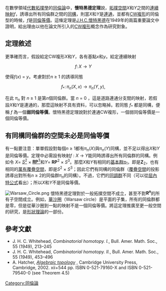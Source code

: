 {{no footnotes|time=2016-02-09T14:58:53+00:00}}
在數學領域[[代數拓撲學|代數拓撲學]]的[[同倫論|同倫論]]中，'''懷特黑德定理'''說，[[拓撲空間|拓撲空間]]''X''和''Y''之間的[[連續映射|連續映射]]''f''，誘導出所有同倫群之間的[[群同構|同構]]，則當''X''和''Y''是[[連通|連通]]，並都有[[CW複形|CW複形]]的同倫型的時候，''f''是[[同倫等價|同倫等價]]。這條定理是[[J.H.C.懷特海德|J.H.C.懷特黑德]]在1949年的兩篇重要論文中證明，給出理由以他在論文所引入的[[CW複形|CW複形]]概念作為研究對象。

== 定理敘述 ==
更準確而言，假設給定CW複形''X''和''Y''，各有基點''x''和''y''。給定連續映射

:<math>f\colon X \to Y</math>

使得''f''(''x'') = ''y''。考慮對於''n'' ≥ 1 的誘導同態

:<math>f_*\colon \pi_n(X,x) \to \pi_n(Y,y),</math>

在此 π<sub>''n''</sub> 對 ''n'' ≥ 1 是第''n''個同倫群。當 ''n'' = 0 ，這是道路連通分支間的映射，若假設''X''和''Y''是連通的，那麼這映射不具有資料，可以忽略掉。若同態 ''f''<sub>*</sub> 都是同構，便稱 ''f'' 為一個'''弱同倫等價'''。懷特黑德定理說對於連通CW複形，一個弱同倫等價是一個同倫等價。

==有同構同倫群的空間未必是同倫等價==
有一點要注意：單單假設對每個''n'' ≥ 1都有π<sub>''n''</sub>(''X'')與π<sub>''n''</sub>(''Y'')同構，並不足以得出''X''和''Y''是同倫等價。定理中必需設有映射''f'' : ''X'' → ''Y''能同時誘導出所有同倫群的同構。例如令 ''X''= [[超球面|''S''<sup>2</sup>]] × [[實射影空間|'''RP'''<sup>3</sup>]]和''Y''= '''RP'''<sup>2</sup> × ''S''<sup>3</sup>。那麼''X''和''Y''有相同的[[基本群|基本群]]π<sub>1</sub>，即是'''Z'''<sub>2</sub>，也有相同的[[萬有覆疊空間|萬有覆疊空間]]，即是''S''<sup>2</sup> × ''S''<sup>3</sup>；因此它們有同構的同倫群（[[覆疊空間|覆疊空間]]的投影誘導出對所有''n'' ≥ 2的同倫群π<sub>''n''</sub>的同構）。不過，它們的[[同調群|同調群]]不同（可以從[[屈內特定理|屈內特公式]]看出）；所以''X''和''Y''不是同倫等價。

[[File:Warsaw_Circle.png|thumb]]
懷特黑德定理對於一般拓撲空間不成立，甚至不對'''R<sup>''n''</sup>'''的所有子空間成立。例如，[[華沙圈|華沙圈]]（Warsaw circle）是平面的子集，所有的同倫群都是零，但是從華沙圈到一點的映射不是一個同倫等價。將這定理推廣至更一般空間的研究，是[[形狀理論|形狀理論]]的一部份。

==參考文獻==
* J. H. C. Whitehead, ''Combinatorial homotopy. I.'', Bull. Amer. Math. Soc., 55 (1949), 213–245
* J. H. C. Whitehead, ''Combinatorial homotopy. II.'', Bull. Amer. Math. Soc., 55 (1949), 453–496
* A. Hatcher, [http://www.math.cornell.edu/~hatcher/AT/ATpage.html ''Algebraic topology''] {{WebCite|url=https://www.webcitation.org/65a3b1JDI?url=http://www.math.cornell.edu/~hatcher/AT/ATpage.html |date=20120220001330 |dateformat=iso }}, Cambridge University Press, Cambridge, 2002. xii+544 pp. ISBN 0-521-79160-X and ISBN 0-521-79540-0  (see Theorem 4.5)

[[Category:同倫論|Category:同倫論]]
